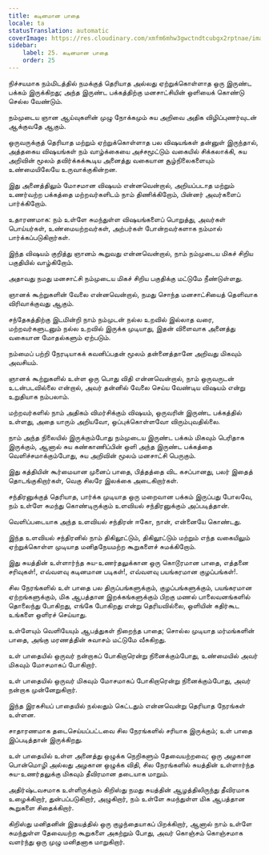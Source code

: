 ```yaml
---
title: கடினமான பாதை
locale: ta
statusTranslation: automatic
coverImage: https://res.cloudinary.com/xmfm6mhw3gwctndtcubgx2rptnae/image/upload/v1741354419/small_cover_la_gran_rebelion_28716e29d2.webp
sidebar:
    label: 25. கடினமான பாதை
    order: 25
---
```

நிச்சயமாக நம்மிடத்தில் நமக்குத் தெரியாத அல்லது ஏற்றுக்கொள்ளாத ஒரு இருண்ட பக்கம் இருக்கிறது; அந்த இருண்ட பக்கத்திற்கு மனசாட்சியின் ஒளியைக் கொண்டு செல்ல வேண்டும்.

நம்முடைய ஞான ஆய்வுகளின் முழு நோக்கமும் சுய அறிவை அதிக விழிப்புணர்வுடன் ஆக்குவதே ஆகும்.

ஒருவருக்குத் தெரியாத மற்றும் ஏற்றுக்கொள்ளாத பல விஷயங்கள் தன்னுள் இருந்தால், அத்தகைய விஷயங்கள் நம் வாழ்க்கையை அச்சமூட்டும் வகையில் சிக்கலாக்கி, சுய அறிவின் மூலம் தவிர்க்கக்கூடிய அனைத்து வகையான சூழ்நிலைகளையும் உண்மையிலேயே உருவாக்குகின்றன.

இது அனைத்திலும் மோசமான விஷயம் என்னவென்றால், அறியப்படாத மற்றும் உணர்வற்ற பக்கத்தை மற்றவர்களிடம் நாம் திணிக்கிறோம், பின்னர் அவர்களைப் பார்க்கிறோம்.

உதாரணமாக: நம் உள்ளே சுமந்துள்ள விஷயங்களைப் பொறுத்து, அவர்கள் பொய்யர்கள், உண்மையற்றவர்கள், அற்பர்கள் போன்றவர்களாக நம்மால் பார்க்கப்படுகிறார்கள்.

இந்த விஷயம் குறித்து ஞானம் கூறுவது என்னவென்றால், நாம் நம்முடைய மிகச் சிறிய பகுதியில் வாழ்கிறோம்.

அதாவது நமது மனசாட்சி நம்முடைய மிகச் சிறிய பகுதிக்கு மட்டுமே நீண்டுள்ளது.

ஞானக் கூற்றுகளின் வேலை என்னவென்றால், நமது சொந்த மனசாட்சியைத் தெளிவாக விரிவாக்குவது ஆகும்.

சந்தேகத்திற்கு இடமின்றி நாம் நம்முடன் நல்ல உறவில் இல்லாத வரை, மற்றவர்களுடனும் நல்ல உறவில் இருக்க முடியாது, இதன் விளைவாக அனைத்து வகையான மோதல்களும் ஏற்படும்.

நம்மைப் பற்றி நேரடியாகக் கவனிப்பதன் மூலம் தன்னைத்தானே அறிவது மிகவும் அவசியம்.

ஞானக் கூற்றுகளில் உள்ள ஒரு பொது விதி என்னவென்றால், நாம் ஒருவருடன் உடன்படவில்லை என்றால், அவர் தன்னில் வேலை செய்ய வேண்டிய விஷயம் என்று உறுதியாக நம்பலாம்.

மற்றவர்களில் நாம் அதிகம் விமர்சிக்கும் விஷயம், ஒருவரின் இருண்ட பக்கத்தில் உள்ளது, அதை யாரும் அறியவோ, ஒப்புக்கொள்ளவோ விரும்புவதில்லை.

நாம் அந்த நிலையில் இருக்கும்போது நம்முடைய இருண்ட பக்கம் மிகவும் பெரிதாக இருக்கும், ஆனால் சுய கண்காணிப்பின் ஒளி அந்த இருண்ட பக்கத்தை வெளிச்சமாக்கும்போது, ​​சுய அறிவின் மூலம் மனசாட்சி பெருகும்.

இது கத்தியின் கூர்மையான முனைப் பாதை, பித்தத்தை விட கசப்பானது, பலர் இதைத் தொடங்குகிறார்கள், வெகு சிலரே இலக்கை அடைகிறார்கள்.

சந்திரனுக்குத் தெரியாத, பார்க்க முடியாத ஒரு மறைவான பக்கம் இருப்பது போலவே, நம் உள்ளே சுமந்து கொண்டிருக்கும் உளவியல் சந்திரனுக்கும் அப்படித்தான்.

வெளிப்படையாக அந்த உளவியல் சந்திரன் ஈகோ, நான், என்னையே கொண்டது.

இந்த உளவியல் சந்திரனில் நாம் திகிலூட்டும், திகிலூட்டும் மற்றும் எந்த வகையிலும் ஏற்றுக்கொள்ள முடியாத மனிதநேயமற்ற கூறுகளைச் சுமக்கிறோம்.

இது சுயத்தின் உள்ளார்ந்த சுய-உணர்தலுக்கான ஒரு கொடூரமான பாதை, எத்தனை சரிவுகள்!, எவ்வளவு கடினமான படிகள்!, எவ்வளவு பயங்கரமான குழப்பங்கள்!.

சில நேரங்களில் உள் பாதை பல திருப்பங்களுக்கும், குழப்பங்களுக்கும், பயங்கரமான ஏற்றங்களுக்கும், மிக ஆபத்தான இறக்கங்களுக்கும் பிறகு மணல் பாலைவனங்களில் தொலைந்து போகிறது, எங்கே போகிறது என்று தெரியவில்லை, ஒளியின் கதிர்கூட உங்களை ஒளிரச் செய்யாது.

உள்ளேயும் வெளியேயும் ஆபத்துகள் நிறைந்த பாதை; சொல்ல முடியாத மர்மங்களின் பாதை, அங்கு மரணத்தின் சுவாசம் மட்டுமே வீசுகிறது.

உள் பாதையில் ஒருவர் நன்றாகப் போகிறாரென்று நினைக்கும்போது, ​​உண்மையில் அவர் மிகவும் மோசமாகப் போகிறார்.

உள் பாதையில் ஒருவர் மிகவும் மோசமாகப் போகிறாரென்று நினைக்கும்போது, ​​அவர் நன்றாக முன்னேறுகிறார்.

இந்த இரகசியப் பாதையில் நல்லதும் கெட்டதும் என்னவென்று தெரியாத நேரங்கள் உள்ளன.

சாதாரணமாக தடைசெய்யப்பட்டவை சில நேரங்களில் சரியாக இருக்கும்; உள் பாதை இப்படித்தான் இருக்கிறது.

உள் பாதையில் உள்ள அனைத்து ஒழுக்க நெறிகளும் தேவையற்றவை; ஒரு அழகான பொன்மொழி அல்லது அழகான ஒழுக்க விதி, சில நேரங்களில் சுயத்தின் உள்ளார்ந்த சுய-உணர்தலுக்கு மிகவும் தீவிரமான தடையாக மாறும்.

அதிர்ஷ்டவசமாக உள்ளிருக்கும் கிறிஸ்து நமது சுயத்தின் ஆழத்திலிருந்து தீவிரமாக உழைக்கிறார், துன்பப்படுகிறார், அழுகிறார், நம் உள்ளே சுமந்துள்ள மிக ஆபத்தான கூறுகளை சிதைக்கிறார்.

கிறிஸ்து மனிதனின் இதயத்தில் ஒரு குழந்தையாகப் பிறக்கிறார், ஆனால் நாம் உள்ளே சுமந்துள்ள தேவையற்ற கூறுகளை அகற்றும் போது, ​​அவர் கொஞ்சம் கொஞ்சமாக வளர்ந்து ஒரு முழு மனிதனாக மாறுகிறார்.

